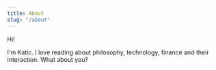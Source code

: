 ```yaml
---
title: About
slug: "/about"
---
```


Hi!

I'm Katic. I love reading about philosophy, technology, finance and their interaction. What about you?


